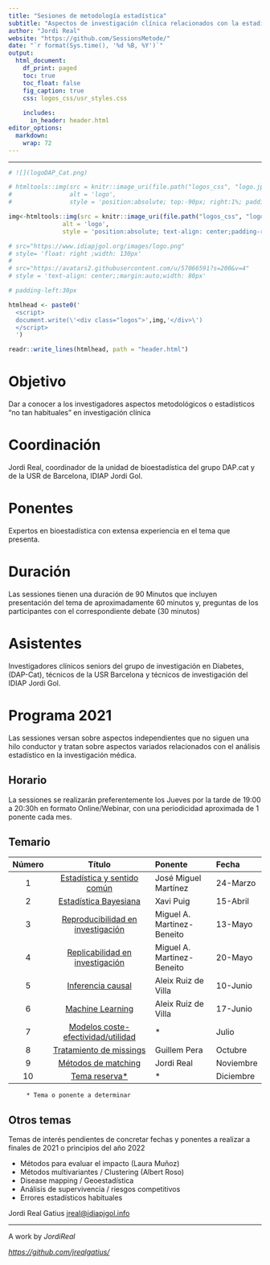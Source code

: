 ```yaml
---
title: "Sesiones de metodología estadística"
subtitle: "Aspectos de investigación clínica relacionados con la estadística"
author: "Jordi Real"
website: "https://github.com/SessionsMetode/"
date: "`r format(Sys.time(), '%d %B, %Y')`"
output:
  html_document:
    df_print: paged
    toc: true
    toc_float: false
    fig_caption: true
    css: logos_css/usr_styles.css
      
    includes: 
      in_header: header.html
editor_options: 
  markdown: 
    wrap: 72
---
```


```{=html}
<script>
   $(document).ready(function() {
     $head = $('#header');
     $head.prepend('<img src=\"https://www.idiapjgol.org/images/logo.png\" style=\"float: right ;width: 130px;\"/>')
     $head.prepend('<img src=\"https://avatars2.githubusercontent.com/u/57066591?s=200&v=4\" style=\"text-align: center;margin:auto;width: 80px;\"/>')
   });
</script>
```

------------------------------------------------------------------------

```r
# ![](logoDAP_Cat.png)

# htmltools::img(src = knitr::image_uri(file.path("logos_css", "logo.jpg")), 
#                alt = 'logo', 
#                style = 'position:absolute; top:-90px; right:1%; padding:5px;')

img<-htmltools::img(src = knitr::image_uri(file.path("logos_css", "logo.jpg")), 
               alt = 'logo', 
               style = 'position:absolute; text-align: center;padding-right:150px;width: 185px;padding:10px;')

# src="https://www.idiapjgol.org/images/logo.png" 
# style= 'float: right ;width: 130px'
# 
# src="https://avatars2.githubusercontent.com/u/57066591?s=200&v=4"
# style = 'text-align: center;;margin:auto;width: 80px'

# padding-left:30px

htmlhead <- paste0('
  <script>
  document.write(\'<div class="logos">',img,'</div>\')
  </script>
  ')

readr::write_lines(htmlhead, path = "header.html")

```

# Objetivo

Dar a conocer a los investigadores aspectos metodológicos o estadísticos
"no tan habituales" en investigación clínica

# Coordinación

Jordi Real, coordinador de la unidad de bioestadística del grupo DAP.cat
y de la USR de Barcelona, IDIAP Jordi Gol.

# Ponentes

Expertos en bioestadística con extensa experiencia en el tema que presenta.

# Duración

Las sessiones tienen una duración de 90 Minutos que incluyen
presentación del tema de aproximadamente 60 minutos y, preguntas de los
participantes con el correspondiente debate (30 minutos)

# Asistentes

Investigadores clínicos seniors del grupo de investigación en Diabetes,
(DAP-Cat), técnicos de la USR Barcelona y técnicos de investigación del
IDIAP Jordi Gol.

# Programa 2021

Las sessiones versan sobre aspectos independientes que no siguen una
hilo conductor y tratan sobre aspectos variados relacionados con el
análisis estadístico en la investigación médica.

## Horario

La sessiones se realizarán preferentemente los Jueves por la tarde de 19:00 a 20:30h en
formato Online/Webinar, con una periodicidad aproximada de 1 ponente cada mes.

## Temario

| Número |               Título                               | Ponente                    | Fecha     |
|:------:|:--------------------------------------------------:|:------------------------------|:----------|
|   1    |    [Estadística y sentido común](https://github.com/jrealgatius/SessionsMetode)             | José Miguel Martínez       | 24-Marzo  |
|   2    |       [Estadística Bayesiana](https://github.com/jrealgatius/SessionsMetode)                | Xavi Puig                  | 15-Abril  |
|   3    | [Reproducibilidad en investigación](https://github.com/jrealgatius/SessionsMetode)          | Miguel A. Martinez-Beneito | 13-Mayo   |
|   4    |  [Replicabilidad en investigación](https://github.com/jrealgatius/SessionsMetode)           | Miguel A. Martinez-Beneito | 20-Mayo   |
|   5    |         [Inferencia causal](https://github.com/jrealgatius/SessionsMetode)                | Aleix Ruiz de Villa        | 10-Junio  |
|   6    |          [Machine Learning](https://github.com/jrealgatius/SessionsMetode)                  | Aleix Ruiz de Villa        | 17-Junio  |
|   7    | [Modelos coste-efectividad/utilidad](https://github.com/jrealgatius/SessionsMetode)         | \*                         | Julio     |
|   8    |      [Tratamiento de missings](https://github.com/jrealgatius/SessionsMetode)               | Guillem Pera               | Octubre   |
|   9    |        [Métodos de matching](https://github.com/jrealgatius/SessionsMetode)                 | Jordi Real                 | Noviembre |
|   10   |           [Tema reserva*](https://github.com/jrealgatius/SessionsMetode)  | \*           | Diciembre |

         * Tema o ponente a determinar  


## Otros temas

Temas de interés pendientes de concretar fechas y ponentes a realizar a finales de 2021 o principios del año 2022

-   Métodos para evaluar el impacto (Laura Muñoz)
-   Métodos multivariantes / Clustering (Albert Roso)
-   Disease mapping / Geoestadística
-   Análisis de supervivencia / riesgos competitivos
-   Errores estadísticos habituales

Jordi Real Gatius
[jreal\@idiapjgol.info](mailto:jreal@idiapjgol.info){.email}

<hr />

<p style="text-align: center;">

A work by $Jordi Real$ </a>

</p>

<p style="text-align: center;">

<em><https://github.com/jrealgatius/></em>

</p>
